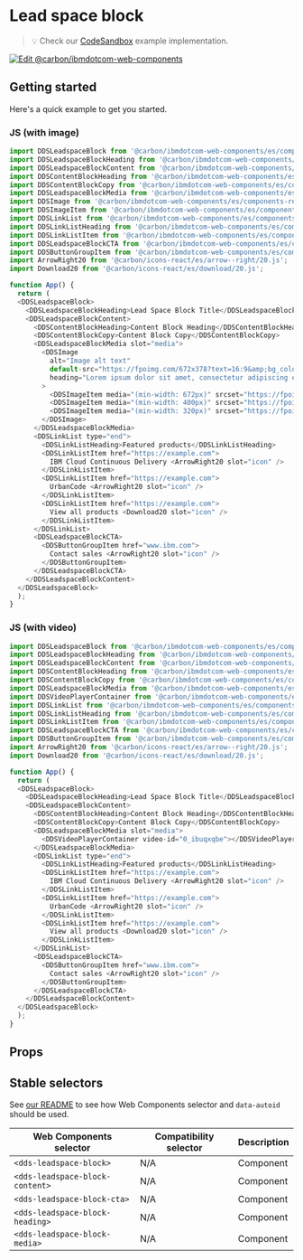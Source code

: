 
# Lead space block

> 💡 Check our
> [CodeSandbox](https://githubbox.com/carbon-design-system/carbon-for-ibm-dotcom/tree/v1/packages/web-components/examples/codesandbox/components-react/leadspace-block)
> example implementation.

[![Edit @carbon/ibmdotcom-web-components](https://codesandbox.io/static/img/play-codesandbox.svg)](https://githubbox.com/carbon-design-system/carbon-for-ibm-dotcom/tree/v1/packages/web-components/examples/codesandbox/components-react/leadspace-block)

## Getting started

Here's a quick example to get you started.

### JS (with image)

```javascript
import DDSLeadspaceBlock from '@carbon/ibmdotcom-web-components/es/components-react/leadspace-block/leadspace-block.js';
import DDSLeadspaceBlockHeading from '@carbon/ibmdotcom-web-components/es/components-react/leadspace-block/leadspace-block-heading.js';
import DDSLeadspaceBlockContent from '@carbon/ibmdotcom-web-components/es/components-react/leadspace-block/leadspace-block-content.js';
import DDSContentBlockHeading from '@carbon/ibmdotcom-web-components/es/components-react/content-block/content-block-heading.js';
import DDSContentBlockCopy from '@carbon/ibmdotcom-web-components/es/components-react/content-block/content-block-copy.js';
import DDSLeadspaceBlockMedia from '@carbon/ibmdotcom-web-components/es/components-react/leadspace-block/leadspace-block-media.js';
import DDSImage from '@carbon/ibmdotcom-web-components/es/components-react/image/image.js';
import DDSImageItem from '@carbon/ibmdotcom-web-components/es/components-react/image/image-item.js';
import DDSLinkList from '@carbon/ibmdotcom-web-components/es/components-react/link-list/link-list.js';
import DDSLinkListHeading from '@carbon/ibmdotcom-web-components/es/components-react/link-list/link-list-heading.js';
import DDSLinkListItem from '@carbon/ibmdotcom-web-components/es/components-react/link-list/link-list-item.js';
import DDSLeadspaceBlockCTA from '@carbon/ibmdotcom-web-components/es/components-react/leadspace-block/leadspace-block-cta.js';
import DDSButtonGroupItem from '@carbon/ibmdotcom-web-components/es/components-react/button-group/button-group-item.js';
import ArrowRight20 from '@carbon/icons-react/es/arrow--right/20.js';
import Download20 from '@carbon/icons-react/es/download/20.js';

function App() {
  return (
  <DDSLeadspaceBlock>
    <DDSLeadspaceBlockHeading>Lead Space Block Title</DDSLeadspaceBlockHeading>
    <DDSLeadspaceBlockContent>
      <DDSContentBlockHeading>Content Block Heading</DDSContentBlockHeading>
      <DDSContentBlockCopy>Content Block Copy</DDSContentBlockCopy>
      <DDSLeadspaceBlockMedia slot="media">
        <DDSImage
          alt="Image alt text"
          default-src="https://fpoimg.com/672x378?text=16:9&amp;bg_color=ee5396&amp;text_color=161616"
          heading="Lorem ipsum dolor sit amet, consectetur adipiscing elit."
        >
          <DDSImageItem media="(min-width: 672px)" srcset="https://fpoimg.com/672x378?text=16:9&amp;bg_color=ee5396&amp;text_color=161616"/>
          <DDSImageItem media="(min-width: 400px)" srcset="https://fpoimg.com/400x225?text=16:9&amp;bg_color=ee5396&amp;text_color=161616"/>
          <DDSImageItem media="(min-width: 320px)" srcset="https://fpoimg.com/320x180?text=16:9&amp;bg_color=ee5396&amp;text_color=161616"/>
        </DDSImage>
      </DDSLeadspaceBlockMedia>
      <DDSLinkList type="end">
        <DDSLinkListHeading>Featured products</DDSLinkListHeading>
        <DDSLinkListItem href="https://example.com">
          IBM Cloud Continuous Delivery <ArrowRight20 slot="icon" />
        </DDSLinkListItem>
        <DDSLinkListItem href="https://example.com">
          UrbanCode <ArrowRight20 slot="icon" />
        </DDSLinkListItem>
        <DDSLinkListItem href="https://example.com">
          View all products <Download20 slot="icon" />
        </DDSLinkListItem>
      </DDSLinkList>
      <DDSLeadspaceBlockCTA>
        <DDSButtonGroupItem href="www.ibm.com">
          Contact sales <ArrowRight20 slot="icon" />
        </DDSButtonGroupItem>
      </DDSLeadspaceBlockCTA>
    </DDSLeadspaceBlockContent>
  </DDSLeadspaceBlock>
  );
}
```

### JS (with video)

```javascript
import DDSLeadspaceBlock from '@carbon/ibmdotcom-web-components/es/components-react/leadspace-block/leadspace-block.js';
import DDSLeadspaceBlockHeading from '@carbon/ibmdotcom-web-components/es/components-react/leadspace-block/leadspace-block-heading.js';
import DDSLeadspaceBlockContent from '@carbon/ibmdotcom-web-components/es/components-react/leadspace-block/leadspace-block-content.js';
import DDSContentBlockHeading from '@carbon/ibmdotcom-web-components/es/components-react/content-block/content-block-heading.js';
import DDSContentBlockCopy from '@carbon/ibmdotcom-web-components/es/components-react/content-block/content-block-copy.js';
import DDSLeadspaceBlockMedia from '@carbon/ibmdotcom-web-components/es/components-react/leadspace-block/leadspace-block-media.js';
import DDSVideoPlayerContainer from '@carbon/ibmdotcom-web-components/es/components-react/video-player/video-player-container';
import DDSLinkList from '@carbon/ibmdotcom-web-components/es/components-react/link-list/link-list.js';
import DDSLinkListHeading from '@carbon/ibmdotcom-web-components/es/components-react/link-list/link-list-heading.js';
import DDSLinkListItem from '@carbon/ibmdotcom-web-components/es/components-react/link-list/link-list-item.js';
import DDSLeadspaceBlockCTA from '@carbon/ibmdotcom-web-components/es/components-react/leadspace-block/leadspace-block-cta.js';
import DDSButtonGroupItem from '@carbon/ibmdotcom-web-components/es/components-react/button-group/button-group-item.js';
import ArrowRight20 from '@carbon/icons-react/es/arrow--right/20.js';
import Download20 from '@carbon/icons-react/es/download/20.js';

function App() {
  return (
  <DDSLeadspaceBlock>
    <DDSLeadspaceBlockHeading>Lead Space Block Title</DDSLeadspaceBlockHeading>
    <DDSLeadspaceBlockContent>
      <DDSContentBlockHeading>Content Block Heading</DDSContentBlockHeading>
      <DDSContentBlockCopy>Content Block Copy</DDSContentBlockCopy>
      <DDSLeadspaceBlockMedia slot="media">
        <DDSVideoPlayerContainer video-id="0_ibuqxqbe"></DDSVideoPlayerContainer>
      </DDSLeadspaceBlockMedia>
      <DDSLinkList type="end">
        <DDSLinkListHeading>Featured products</DDSLinkListHeading>
        <DDSLinkListItem href="https://example.com">
          IBM Cloud Continuous Delivery <ArrowRight20 slot="icon" />
        </DDSLinkListItem>
        <DDSLinkListItem href="https://example.com">
          UrbanCode <ArrowRight20 slot="icon" />
        </DDSLinkListItem>
        <DDSLinkListItem href="https://example.com">
          View all products <Download20 slot="icon" />
        </DDSLinkListItem>
      </DDSLinkList>
      <DDSLeadspaceBlockCTA>
        <DDSButtonGroupItem href="www.ibm.com">
          Contact sales <ArrowRight20 slot="icon" />
        </DDSButtonGroupItem>
      </DDSLeadspaceBlockCTA>
    </DDSLeadspaceBlockContent>
  </DDSLeadspaceBlock>
  );
}
```

## Props

<Props of={PropTypesRef} />

## Stable selectors

See [our README](https://github.com/carbon-design-system/carbon-for-ibm-dotcom/tree/v1/packages/web-components#stable-selectors-for-analytics-and-integratione2e-testing-in-web-components) to see how Web Components selector and `data-autoid` should be used.

| Web Components selector | Compatibility selector | Description |
| ----------------------- | ---------------------- | ----------- |
| `<dds-leadspace-block>`        | N/A                    | Component   |
| `<dds-leadspace-block-content>`        | N/A                    | Component   |
| `<dds-leadspace-block-cta>`        | N/A                    | Component   |
| `<dds-leadspace-block-heading>`        | N/A                    | Component   |
| `<dds-leadspace-block-media>`        | N/A                    | Component   |

<Description markdown={contributing} />
